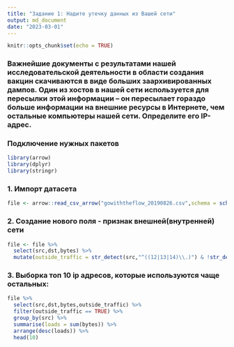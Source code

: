```yaml
---
title: "Задание 1: Надите утечку данных из Вашей сети"
output: md_document
date: "2023-03-01"
---
```


```r
knitr::opts_chunk$set(echo = TRUE)
```

### Важнейшие документы с результатами нашей исследовательской деятельности в области создания вакцин скачиваются в виде больших заархивированных дампов. Один из хостов в нашей сети используется для пересылки этой информации -- он пересылает гораздо больше информации на внешние ресурсы в Интернете, чем остальные компьютеры нашей сети. Определите его IP-адрес.

### Подключение нужных пакетов

```r
library(arrow)
library(dplyr)
library(stringr)
```

### 1. Импорт датасета

```r
file <- arrow::read_csv_arrow("gowiththeflow_20190826.csv",schema = schema(timestamp=int64(),src=utf8(),dst=utf8(),port=int32(),bytes=int32()))
```

### 2. Создание нового поля - признак внешней(внутренней) сети

```r
file <- file %>% 
  select(src,dst,bytes) %>%
  mutate(outside_traffic = str_detect(src,"^((12|13|14)\\.)") & !str_detect(dst,"^((12|13|14)\\.)"))
```

### 3. Выборка топ 10 ip адресов, которые используются чаще остальных:

```r
file %>%
  select(src,dst,bytes,outside_traffic) %>%
  filter(outside_traffic == TRUE) %>%
  group_by(src) %>%
  summarise(loads = sum(bytes)) %>%
  arrange(desc(loads)) %>%
  head(10)
```
